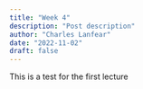 ```yaml
---
title: "Week 4"
description: "Post description"
author: "Charles Lanfear"
date: "2022-11-02"
draft: false
---
```


This is a test for the first lecture